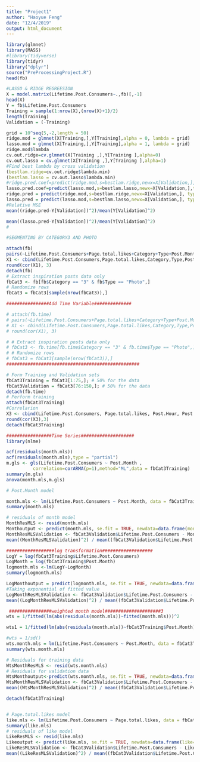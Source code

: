 ```yaml
---
title: "Project1"
author: "Haoyue Feng"
date: "12/4/2019"
output: html_document
---
```


```r

library(glmnet)
library(MASS)
#library(tidyverse)
library(tidyr)
library("dplyr")
source("PreProcessingProject.R")
head(fb)

```


```r
#LASSO & RIDGE REGREESION
X = model.matrix(Lifetime.Post.Consumers~.,fb)[,-1]
head(X)
Y = fb$Lifetime.Post.Consumers
Training = sample(1:nrow(X),(nrow(X)+1)/2)
length(Training)
Validation = (-Training)

grid = 10^seq(5,-2,length = 50)
ridge.mod = glmnet(X[Training,],Y[Training],alpha = 0, lambda = grid)
lasso.mod = glmnet(X[Training,],Y[Training],alpha = 1, lambda = grid)
ridge.mod$lambda
cv.out.ridge=cv.glmnet(X[Training ,],Y[Training ],alpha=0)
cv.out.lasso = cv.glmnet(X[Training ,],Y[Training ],alpha=1)
#Find best lambda by cross validation
(bestlam.ridge=cv.out.ridge$lambda.min)
(bestlam.lasso = cv.out.lasso$lambda.min)
#ridge.pred.coef=predict(ridge.mod,s=bestlam.ridge,newx=X[Validation,],type = "coefficient" )
lasso.pred.coef=predict(lasso.mod,s=bestlam.lasso,newx=X[Validation,],type = "coefficient" )
ridge.pred = predict(ridge.mod,s=bestlam.ridge,newx=X[Validation,], type = "response")
lasso.pred = predict(lasso.mod,s=bestlam.lasso,newx=X[Validation,], type = "response")
#Relative MSE
mean((ridge.pred-Y[Validation])^2)/mean(Y[Validation]^2)

mean((lasso.pred-Y[Validation])^2)/mean(Y[Validation]^2)
#
```



```r
#SEGMENTING BY CATEGORY3 AND PHOTO

attach(fb)
pairs(~Lifetime.Post.Consumers+Page.total.likes+Category+Type+Post.Month+Post.Hour+Post.Weekday+Paid,data=fb,gap=0.4, pch = 19, cex = 0.1)
X1 <- cbind(Lifetime.Post.Consumers,Page.total.likes,Category,Type,Post.Month,Post.Hour,Post.Weekday,Paid)
round(cor(X1), 3)
detach(fb)
# Extract inspiration posts data only
fbCat3 <- fb[fb$Category == "3" & fb$Type == "Photo",]
# Randomize rows
fbCat3 = fbCat3[sample(nrow(fbCat3)),]

################Add Time Variable##############

# attach(fb.time)
# pairs(~Lifetime.Post.Consumers+Page.total.likes+Category+Type+Post.Month+Post.Hour+Post.Weekday+Paid + RefTime,data=fb,gap=0.4, pch = 19, cex = 0.1)
# X1 <- cbind(Lifetime.Post.Consumers,Page.total.likes,Category,Type,Post.Month,Post.Hour,Post.Weekday,Paid,RefTime)
# round(cor(X1), 3)

# # Extract inspiration posts data only
# fbCat3 <- fb.time[fb.time$Category == "3" & fb.time$Type == "Photo",]
# # Randomize rows
# fbCat3 = fbCat3[sample(nrow(fbCat3)),]
##################################################

# Form Training and Validation sets
fbCat3Training = fbCat3[1:75,]; # 50% for the data
fbCat3Validation = fbCat3[76:150,]; # 50% for the data
detach(fb.time)
# Perform training
attach(fbCat3Training) 
#Correlarion
X3 <- cbind(Lifetime.Post.Consumers, Page.total.likes, Post.Hour, Post.Weekday, Post.Month, Paid, RefTime)
round(cor(X3),3)
detach(fbCat3Training)

#################Time Series####################
library(nlme)

acf(residuals(month.mls))
acf(residuals(month.mls),type = "partial")
m.gls <- gls(Lifetime.Post.Consumers ~ Post.Month , 
          correlation=corARMA(p=1),method="ML",data = fbCat3Training)
summary(m.gls)
anova(month.mls,m.gls)


```

```r
# Post.Month model

month.mls <- lm(Lifetime.Post.Consumers ~ Post.Month, data = fbCat3Training)
summary(month.mls)

# residuals of month model
MonthResMLS <- resid(month.mls)
Monthoutput <- predict(month.mls, se.fit = TRUE, newdata=data.frame(month=fbCat3Validation$Post.Month))
MonthResMLSValidation <- fbCat3Validation$Lifetime.Post.Consumers - Monthoutput$fit
mean((MonthResMLSValidation)^2) / mean((fbCat3Validation$Lifetime.Post.Consumers)^2)

##################log transformation###################
LogY = log(fbCat3Training$Lifetime.Post.Consumers)
LogMonth = log(fbCat3Training$Post.Month)
logmonth.mls <-lm(LogY~LogMonth)
summary(logmonth.mls)

LogMonthoutput = predict(logmonth.mls, se.fit = TRUE, newdata=data.frame(month=log(fbCat3Validation$Post.Month)))
#Taking exponential of fitted value
LogMonthResMLSValidation <- fbCat3Validation$Lifetime.Post.Consumers - exp(LogMonthoutput$fit)
mean((LogMonthResMLSValidation)^2) / mean((fbCat3Validation$Lifetime.Post.Consumers)^2)

 ################weighted month model#####################3
wts = 1/fitted(lm(abs(residuals(month.mls))~fitted(month.mls)))^2

wts1 = 1/fitted(lm(abs(residuals(month.mls))~fbCat3Training$Post.Month))^2

#wts = 1/sd()
wts.month.mls = lm(Lifetime.Post.Consumers ~ Post.Month, data = fbCat3Training,weights = wts)
summary(wts.month.mls)

# Residuals for training data
WtsMonthResMLS <- resid(wts.month.mls)
# Residuals for validation data
WtsMonthoutput<-predict(wts.month.mls, se.fit = TRUE, newdata=data.frame(month=fbCat3Validation$Post.Month))
WtsMonthResMLSValidation <- fbCat3Validation$Lifetime.Post.Consumers - WtsMonthoutput$fit
mean((WtsMonthResMLSValidation)^2) / mean((fbCat3Validation$Lifetime.Post.Consumers)^2)

detach(fbCat3Training)


# Page.total.likes model
like.mls <- lm(Lifetime.Post.Consumers ~ Page.total.likes, data = fbCat3Training)
summary(like.mls)
# residuals of like model
LikeResMLS <- resid(like.mls)
Likeoutput <- predict(like.mls, se.fit = TRUE, newdata=data.frame(like=fbCat3Validation$Page.total.likes))
LikeResMLSValidation <- fbCat3Validation$Lifetime.Post.Consumers - Likeoutput$fit
mean((LikeResMLSValidation)^2) / mean((fbCat3Validation$Lifetime.Post.Consumers)^2)


```


```r



```







